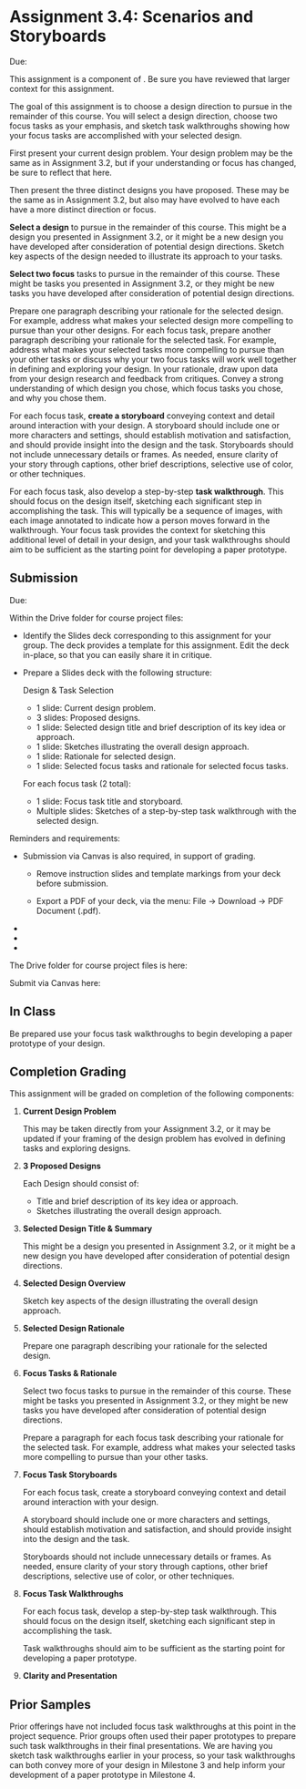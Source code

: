 

# Assignment 3.4: Scenarios and Storyboards

<UnderDevelopment display={false} />

Due: <AssignmentDueDateTime assignmentKey={calendarData.assignments.assignment_3_4} />

This assignment is a component of <SiteLink linkKey={SiteLinks.milestone_3_top}/>.
Be sure you have reviewed that larger context for this assignment.

The goal of this assignment is to choose a design direction to pursue in the remainder of this course.
You will select a design direction, choose two focus tasks as your emphasis,
and sketch task walkthroughs showing how your focus tasks are accomplished with your selected design.

First present your current design problem.
Your design problem may be the same as in Assignment 3.2,
but if your understanding or focus has changed, be sure to reflect that here.

Then present the three distinct designs you have proposed.
These may be the same as in Assignment 3.2,
but also may have evolved to have each have a more distinct direction or focus.

__Select a design__ to pursue in the remainder of this course.
This might be a design you presented in Assignment 3.2,
or it might be a new design you have developed after consideration of potential design directions.
Sketch key aspects of the design needed to illustrate its approach to your tasks.

__Select two focus__ tasks to pursue in the remainder of this course.
These might be tasks you presented in Assignment 3.2,
or they might be new tasks you have developed after consideration of potential design directions.

Prepare one paragraph describing your rationale for the selected design.
For example, address what makes your selected design more compelling to pursue than your other designs.
For each focus task, prepare another paragraph describing your rationale for the selected task.
For example, address what makes your selected tasks more compelling to pursue than your other tasks
or discuss why your two focus tasks will work well together in defining and exploring your design.
In your rationale, draw upon data from your design research and feedback from critiques.
Convey a strong understanding of which design you chose, which focus tasks you chose, and why you chose them.

For each focus task, __create a storyboard__
conveying context and detail around interaction with your design.
A storyboard should include one or more characters and settings,
should establish motivation and satisfaction,
and should provide insight into the design and the task.
Storyboards should not include unnecessary details or frames.
As needed, ensure clarity of your story through captions,
other brief descriptions, selective use of color, or other techniques.

For each focus task, also develop a step-by-step __task walkthrough__.
This should focus on the design itself, sketching each significant step in accomplishing the task.
This will typically be a sequence of images,
with each image annotated to indicate how a person moves forward in the walkthrough.
Your focus task provides the context for sketching this additional level of detail in your design,
and your task walkthroughs should aim to be sufficient as the starting point for developing a paper prototype.

<InformalDrawingTool />

## Submission

Due: <AssignmentDueDateTime assignmentKey={calendarData.assignments.assignment_3_4} />

Within the Drive folder for course project files:

- Identify the Slides deck corresponding to this assignment for your group.
  The deck provides a template for this assignment.
  Edit the deck in-place, so that you can easily share it in critique.

- Prepare a Slides deck with the following structure:

  Design & Task Selection
    - 1 slide: Current design problem.
    - 3 slides: Proposed designs.
    - 1 slide: Selected design title and brief description of its key idea or approach.
    - 1 slide: Sketches illustrating the overall design approach.
    - 1 slide: Rationale for selected design.
    - 1 slide: Selected focus tasks and rationale for selected focus tasks.

  For each focus task (2 total):
    - 1 slide: Focus task title and storyboard.
    - Multiple slides: Sketches of a step-by-step task walkthrough with the selected design.

Reminders and requirements:

- Submission via Canvas is also required, in support of grading.
  - Remove instruction slides and template markings from your deck before submission.

  - Export a PDF of your deck, via the menu: File -> Download -> PDF Document (.pdf).

- <GroupAssignment />
- <ClarityAndPresentationReference />
- <ParticipantAnonymity />

The Drive folder for course project files is here:

<CourseDataLink linkKey={courseData.linkDriveProjectFiles} outerComponent="p"/>

Submit via Canvas here:

<AssignmentSubmitCanvasLink assignmentKey={calendarData.assignments.assignment_3_4} />

## In Class

Be prepared use your focus task walkthroughs to begin developing a paper prototype of your design.

## Completion Grading

This assignment will be graded on completion of the following components:

1. __Current Design Problem__

   This may be taken directly from your Assignment 3.2,
   or it may be updated if your framing of the design problem has evolved in defining tasks and exploring designs.

2. __3 Proposed Designs__

   Each Design should consist of:
     - Title and brief description of its key idea or approach.
     - Sketches illustrating the overall design approach.

3. __Selected Design Title & Summary__

   This might be a design you presented in Assignment 3.2,
   or it might be a new design you have developed after consideration of potential design directions.

4. __Selected Design Overview__

   Sketch key aspects of the design illustrating the overall design approach.

5. __Selected Design Rationale__

   Prepare one paragraph describing your rationale for the selected design.
   
6. __Focus Tasks & Rationale__

   Select two focus tasks to pursue in the remainder of this course.
   These might be tasks you presented in Assignment 3.2,
   or they might be new tasks you have developed after consideration of potential design directions.
    
   Prepare a paragraph for each focus task describing your rationale for the selected task.
   For example, address what makes your selected tasks more compelling to pursue than your other tasks.

7. __Focus Task Storyboards__

   For each focus task, create a storyboard
   conveying context and detail around interaction with your design.

   A storyboard should include one or more characters and settings,
   should establish motivation and satisfaction,
   and should provide insight into the design and the task.

   Storyboards should not include unnecessary details or frames.
   As needed, ensure clarity of your story through captions,
   other brief descriptions, selective use of color, or other techniques.

8. __Focus Task Walkthroughs__

   For each focus task, develop a step-by-step task walkthrough.
   This should focus on the design itself, sketching each significant step in accomplishing the task.
   
   Task walkthroughs should aim to be sufficient as the starting point for developing a paper prototype.
   
9. __Clarity and Presentation__

## Prior Samples

<PriorSamplesWarning />

Prior offerings have not included focus task walkthroughs at this point in the project sequence.
Prior groups often used their paper prototypes to prepare such task walkthroughs in their final presentations.
We are having you sketch task walkthroughs earlier in your process,
so your task walkthroughs can both convey more of your design in Milestone 3
and help inform your development of a paper prototype in Milestone 4.

<ProjectMilestoneSamples milestone='assignment3d' />
